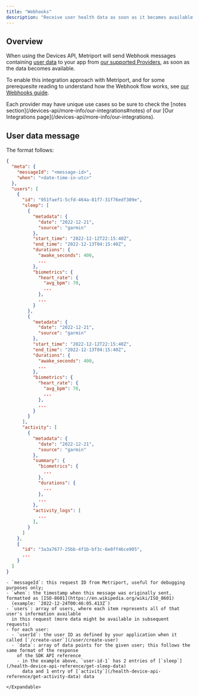 ```yaml
---
title: "Webhooks"
description: "Receive user health data as soon as it becomes available."
---
```


## Overview

When using the Devices API, Metriport will send Webhook messages containing [user data](#user-data-message) to your app
from [our supported Providers](/devices-api/more-info/our-integrations), as soon as the data becomes available.

To enable this integration approach with Metriport, and for some prerequesite reading to understand
how the Webhook flow works, see [our Webhooks guide](/home/api-info/webhooks).

<Info>
  Each provider may have unique use cases so be sure to check the [notes
  section](/devices-api/more-info/our-integrations#notes) of our [Our Integrations
  page](/devices-api/more-info/our-integrations).
</Info>

## User data message

The format follows:

```json
{
  "meta": {
    "messageId": "<message-id>",
    "when": "<date-time-in-utc>"
  },
  "users": [
    {
      "id": "951faef1-5cfd-464a-81f7-31f76edf309e",
      "sleep": [
        {
          "metadata": {
            "date": "2022-12-21",
            "source": "garmin"
          },
          "start_time": "2022-12-12T22:15:40Z",
          "end_time": "2022-12-13T04:15:40Z",
          "durations": {
            "awake_seconds": 400,
            ...
          },
          "biometrics": {
            "heart_rate": {
              "avg_bpm": 70,
              ...
            },
            ...
          }
        },
        {
          "metadata": {
            "date": "2022-12-21",
            "source": "garmin"
          },
          "start_time": "2022-12-12T22:15:40Z",
          "end_time": "2022-12-13T04:15:40Z",
          "durations": {
            "awake_seconds": 400,
            ...
          },
          "biometrics": {
            "heart_rate": {
              "avg_bpm": 70,
              ...
            },
            ...
          }
        }
      ],
      "activity": [
        {
          "metadata": {
            "date": "2022-12-21",
            "source": "garmin"
          },
          "summary": {
            "biometrics": {
              ...
            },
            "durations": {
              ...
            },
            ...
          },
          "activity_logs": [
            ...
          ],
        }
      ]
    },
    {
      "id": "3a3a7677-25bb-4f1b-bf3c-6e0ff46ce905",
      ...
    }
  ]
}
```

<ResponseField name="Details">
  <Expandable title="details">

    - `messageId`: this request ID from Metriport, useful for debugging purposes only;
    - `when`: the timestamp when this message was originally sent, formatted as [ISO-8601](https://en.wikipedia.org/wiki/ISO_8601)
      (example: `2022-12-24T00:46:05.413Z`)
    - `users`: array of users, where each item represents all of that user's information available
      in this request (more data might be available in subsequent requests)
    - for each user:
      - `userId`: the user ID as defined by your application when it called [`/create-user`](/user/create-user)
      - `data`: array of data points for the given user; this follows the same format of the response
        of the SDK API reference
        - in the example above, `user-id-1` has 2 entries of [`sleep`](/health-device-api-reference/get-sleep-data)
          data and 1 entry of [`activity`](/health-device-api-reference/get-activity-data) data

    </Expandable>

</ResponseField>

